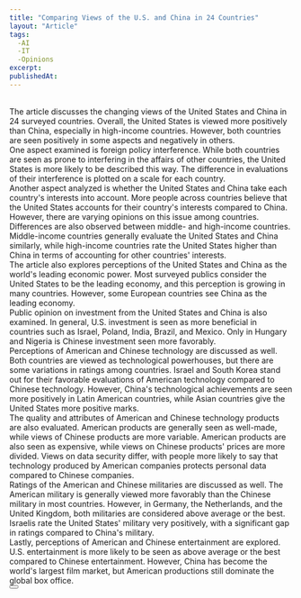 ```yaml
---
title: "Comparing Views of the U.S. and China in 24 Countries"
layout: "Article"
tags: 
  -AI 
  -IT
  -Opinions
excerpt:
publishedAt:
---
```

<br/>
The article discusses the changing views of the United States and China in 24 surveyed countries. Overall, the United States is viewed more positively than China, especially in high-income countries. However, both countries are seen positively in some aspects and negatively in others. 
<br/>
One aspect examined is foreign policy interference. While both countries are seen as prone to interfering in the affairs of other countries, the United States is more likely to be described this way. The difference in evaluations of their interference is plotted on a scale for each country. 
<br/>
Another aspect analyzed is whether the United States and China take each country's interests into account. More people across countries believe that the United States accounts for their country's interests compared to China. However, there are varying opinions on this issue among countries. 
<br/>
Differences are also observed between middle- and high-income countries. Middle-income countries generally evaluate the United States and China similarly, while high-income countries rate the United States higher than China in terms of accounting for other countries' interests. 
<br/>
The article also explores perceptions of the United States and China as the world's leading economic power. Most surveyed publics consider the United States to be the leading economy, and this perception is growing in many countries. However, some European countries see China as the leading economy. 
<br/>
Public opinion on investment from the United States and China is also examined. In general, U.S. investment is seen as more beneficial in countries such as Israel, Poland, India, Brazil, and Mexico. Only in Hungary and Nigeria is Chinese investment seen more favorably. 
<br/>
Perceptions of American and Chinese technology are discussed as well. Both countries are viewed as technological powerhouses, but there are some variations in ratings among countries. Israel and South Korea stand out for their favorable evaluations of American technology compared to Chinese technology. However, China's technological achievements are seen more positively in Latin American countries, while Asian countries give the United States more positive marks. 
<br/>
The quality and attributes of American and Chinese technology products are also evaluated. American products are generally seen as well-made, while views of Chinese products are more variable. American products are also seen as expensive, while views on Chinese products' prices are more divided. Views on data security differ, with people more likely to say that technology produced by American companies protects personal data compared to Chinese companies. 
<br/>
Ratings of the American and Chinese militaries are discussed as well. The American military is generally viewed more favorably than the Chinese military in most countries. However, in Germany, the Netherlands, and the United Kingdom, both militaries are considered above average or the best. Israelis rate the United States' military very positively, with a significant gap in ratings compared to China's military. 
<br/>
Lastly, perceptions of American and Chinese entertainment are explored. U.S. entertainment is more likely to be seen as above average or the best compared to Chinese entertainment. However, China has become the world's largest film market, but American productions still dominate the global box office.
<br/>
<Button
  address="https://www.pewresearch.org/global/2023/11/06/comparing-views-of-the-us-and-china-in-24-countries/"
  text="Source"
/>

